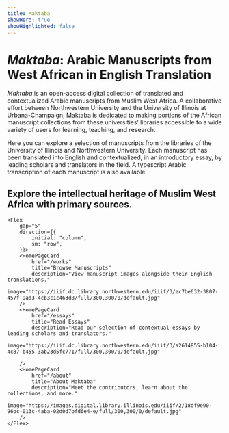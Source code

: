 ```yaml
---
title: Maktaba
showHero: true
showHighlighted: false
---
```


# _Maktaba_: Arabic Manuscripts from West African in English Translation

_Maktaba_ is an open-access digital collection of translated and contextualized Arabic manuscripts from Muslim West Africa. A collaborative effort between Northwestern University and the University of Illinois at Urbana-Champaign, Maktaba is dedicated to making portions of the African manuscript collections from these universities’ libraries accessible to a wide variety of users for learning, teaching, and research.

Here you can explore a selection of manuscripts from the libraries of the University of Illinois and Northwestern University. Each manuscript has been translated into English and contextualized, in an introductory essay, by leading scholars and translators in the field. A typescript Arabic transcription of each manuscript is also available.

<Section size="1">

## Explore the intellectual heritage of Muslim West Africa with primary sources.

    <Flex
    	gap="5"
    	direction={{
    		initial: "column",
    		sm: "row",
    	}}>
    	<HomePageCard
    		href="/works"
    		title="Browse Manuscripts"
    		description="View manuscript images alongside their English translations."
    		image="https://iiif.dc.library.northwestern.edu/iiif/3/ec7be632-3807-457f-9ad3-4cb3c1c463d8/full/300,300/0/default.jpg"
    	/>
    	<HomePageCard
    		href="/essays"
    		title="Read Essays"
    		description="Read our selection of contextual essays by leading scholars and translators."
    		image="https://iiif.dc.library.northwestern.edu/iiif/3/a2614855-b104-4c87-b455-3ab23d5fc771/full/300,300/0/default.jpg"

    	/>
    	<HomePageCard
    		href="/about"
    		title="About Maktaba"
    		description="Meet the contributors, learn about the collections, and more."
    		image="https://images.digital.library.illinois.edu/iiif/2/18df9e90-96bc-013c-4aba-02d0d7bfd6e4-e/full/300,300/0/default.jpg"
    	/>
    </Flex>

</Section>
